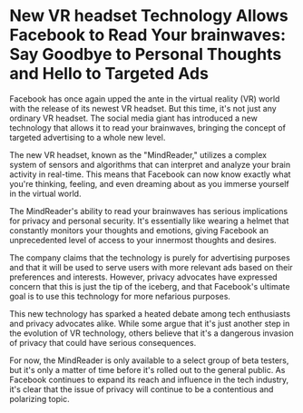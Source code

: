 # New VR headset Technology Allows Facebook to Read Your brainwaves: Say Goodbye to Personal Thoughts and Hello to Targeted Ads

Facebook has once again upped the ante in the virtual reality (VR) world with the release of its newest VR headset. But this time, it's not just any ordinary VR headset. The social media giant has introduced a new technology that allows it to read your brainwaves, bringing the concept of targeted advertising to a whole new level.

The new VR headset, known as the "MindReader," utilizes a complex system of sensors and algorithms that can interpret and analyze your brain activity in real-time. This means that Facebook can now know exactly what you're thinking, feeling, and even dreaming about as you immerse yourself in the virtual world.

The MindReader's ability to read your brainwaves has serious implications for privacy and personal security. It's essentially like wearing a helmet that constantly monitors your thoughts and emotions, giving Facebook an unprecedented level of access to your innermost thoughts and desires.

The company claims that the technology is purely for advertising purposes and that it will be used to serve users with more relevant ads based on their preferences and interests. However, privacy advocates have expressed concern that this is just the tip of the iceberg, and that Facebook's ultimate goal is to use this technology for more nefarious purposes.

This new technology has sparked a heated debate among tech enthusiasts and privacy advocates alike. While some argue that it's just another step in the evolution of VR technology, others believe that it's a dangerous invasion of privacy that could have serious consequences.

For now, the MindReader is only available to a select group of beta testers, but it's only a matter of time before it's rolled out to the general public. As Facebook continues to expand its reach and influence in the tech industry, it's clear that the issue of privacy will continue to be a contentious and polarizing topic.
